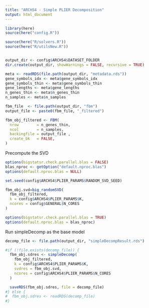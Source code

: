 ```yaml
---
title: "ARCHS4 - Simple PLIER Decomposition"
output: html_document
---
```


```r
library(here)
source(here("config.R"))
```

```r
source(here("R/solvers.R"))
source(here("R/utilsNew.R"))
```

```r

```

```r
output_dir <- config$ARCHS4$DATASET_FOLDER
dir.create(output_dir, showWarnings = FALSE, recursive = TRUE)
```

```r
meta <- readRDS(file.path(output_dir, "metadata.rds"))
gene_symbols_idx <- meta$gene_symbols_idx
gene_symbols_thin <- meta$gene_symbols_thin
gene_lengths <- meta$gene_lengths
n_genes_thin <- meta$n_genes_thin
n_samples <- meta$n_samples
```


```r
fbm_file  <- file.path(output_dir, "fbm")
output_file <- paste0(fbm_file, "_filtered")

fbm_obj_filtered <- FBM(
  nrow        = n_genes_thin,
  ncol        = n_samples,
  backingfile = output_file ,
  create_bk   = FALSE,
)
```

Precompute the SVD

```r
options(bigstatsr.check.parallel.blas = FALSE)
blas_nproc <- getOption("default.nproc.blas")
options(default.nproc.blas = NULL)

set.seed(config$ARCHS4$PLIER_PARAMS$RANDOM_SVD_SEED)

fbm_obj.svd=big_randomSVD(
  fbm_obj_filtered,
  k = config$ARCHS4$PLIER_PARAMS$K,
  ncores = config$GENERAL$N_CORES
)

options(bigstatsr.check.parallel.blas = TRUE)
options(default.nproc.blas = blas_nproc)
```

Run simpleDecomp as the base model

```r
decomp_file <- file.path(output_dir, "simpleDecompResult.rds")

#if (!file.exists(decomp_file)) {
  fbm_obj.sdres <- simpleDecomp(
    fbm_obj_filtered,
    k = config$ARCHS4$PLIER_PARAMS$K,
    svdres = fbm_obj.svd,
    ncores = config$ARCHS4$PLIER_PARAMS$N_CORES
  )

  saveRDS(fbm_obj.sdres, file = decomp_file)
#} else {
#  fbm_obj.sdres <- readRDS(decomp_file)
#}
```

